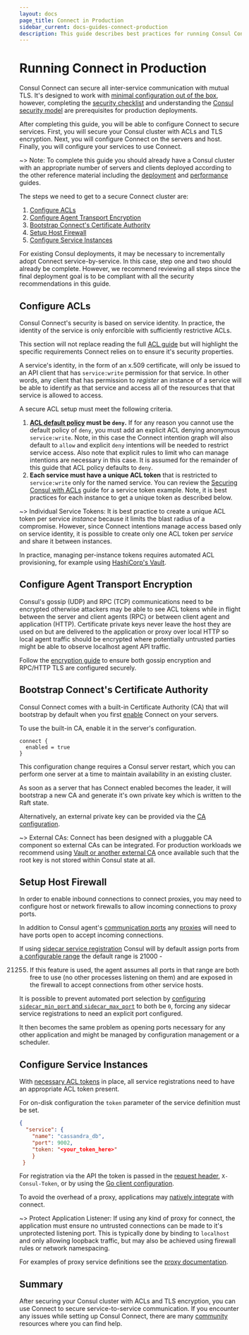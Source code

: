 ```yaml
---
layout: docs
page_title: Connect in Production
sidebar_current: docs-guides-connect-production
description: This guide describes best practices for running Consul Connect in production.
---
```


# Running Connect in Production

Consul Connect can secure all inter-service communication with mutual TLS. It's
designed to work with [minimal configuration out of the
box](https://learn.hashicorp.com/consul/getting-started/connect), however, completing the [security
checklist](/docs/connect/security.html) and understanding the [Consul security
model](/docs/internals/security.html) are prerequisites for production
deployments.

After completing this guide, you will be able to configure Connect to
secure services. First, you will secure your Consul cluster with ACLs and
TLS encryption. Next, you will configure Connect on the servers and host.
Finally, you will configure your services to use Connect.

~> Note: To complete this guide you should already have a Consul cluster
with an appropriate number of servers and
clients deployed according to the other reference material including the
[deployment](/docs/guides/deployment.html) and
[performance](/docs/install/performance.html) guides.

The steps we need to get to a secure Connect cluster are:

1.  [Configure ACLs](#configure-acls)
1.  [Configure Agent Transport Encryption](#configure-agent-transport-encryption)
1.  [Bootstrap Connect's Certificate Authority](#bootstrap-certificate-authority)
1.  [Setup Host Firewall](#setup-host-firewall)
1.  [Configure Service Instances](#configure-service-instances)

For existing Consul deployments, it may be necessary to incrementally adopt Connect
service-by-service. In this case, step one and two should already be complete.
However, we recommend reviewing all steps since the final deployment goal is to be compliant with all the security recommendations in this guide.

## Configure ACLs

Consul Connect's security is based on service identity. In practice, the identity
of the service is only enforcible with sufficiently restrictive ACLs.

This section will not replace reading the full [ACL
guide](/docs/guides/acl.html) but will highlight the specific requirements
Connect relies on to ensure it's security properties.

A service's identity, in the form of an x.509 certificate, will only be issued
to an API client that has `service:write` permission for that service. In other
words, any client that has permission to _register_ an instance of a service
will be able to identify as that service and access all of the resources that that
service is allowed to access.

A secure ACL setup must meet the following criteria.

1.  **[ACL default
    policy](/docs/agent/options.html#acl_default_policy)
    must be `deny`.** If for any reason you cannot use the default policy of
    `deny`, you must add an explicit ACL denying anonymous `service:write`. Note, in this case the Connect intention graph will also default to
    `allow` and explicit `deny` intentions will be needed to restrict service
    access. Also note that explicit rules to limit who can manage intentions are
    necessary in this case. It is assumed for the remainder of this guide that
    ACL policy defaults to `deny`.
2.  **Each service must have a unique ACL token** that is restricted to
    `service:write` only for the named service. You can review the [Securing Consul with ACLs](https://learn.hashicorp.com/consul/advanced/day-1-operations/production-acls#apply-individual-tokens-to-the-services) guide for a
    service token example. Note, it is best practices for each instance to get a unique token as described below.

~> Individual Service Tokens: It is best practice to create a unique ACL token per service _instance_ because
it limits the blast radius of a compromise. However, since Connect intentions manage access based only on service identity, it is
possible to create only one ACL token per _service_ and share it between
instances.

In practice, managing per-instance tokens requires automated ACL provisioning,
for example using [HashiCorp's
Vault](https://www.vaultproject.io/docs/secrets/consul).

## Configure Agent Transport Encryption

Consul's gossip (UDP) and RPC (TCP) communications need to be encrypted
otherwise attackers may be able to see ACL tokens while in flight
between the server and client agents (RPC) or between client agent and
application (HTTP). Certificate private keys never leave the host they
are used on but are delivered to the application or proxy over local
HTTP so local agent traffic should be encrypted where potentially
untrusted parties might be able to observe localhost agent API traffic.

Follow the [encryption guide](https://learn.hashicorp.com/consul/advanced/day-1-operations/agent-encryption) to ensure
both gossip encryption and RPC/HTTP TLS are configured securely.

## Bootstrap Connect's Certificate Authority

Consul Connect comes with a built-in Certificate Authority (CA) that will
bootstrap by default when you first [enable](https://www.consul.io/docs/agent/options.html#connect_enabled) Connect on your servers.

To use the built-in CA, enable it in the server's configuration.

```text
connect {
  enabled = true
}
```

This configuration change requires a Consul server restart, which you can perform one server at a time
to maintain availability in an existing cluster.

As soon as a server that has Connect enabled becomes the leader, it will
bootstrap a new CA and generate it's own private key which is written to the
Raft state.

Alternatively, an external private key can be provided via the [CA
configuration](/docs/connect/ca.html#specifying-a-private-key-and-root-certificate).

~> External CAs: Connect has been designed with a pluggable CA component so external CAs can be
integrated. For production workloads we recommend using [Vault or another external
CA](/docs/connect/ca.html#external-ca-certificate-authority-providers) once
available such that the root key is not stored within Consul state at all.

## Setup Host Firewall

In order to enable inbound connections to connect proxies, you may need to
configure host or network firewalls to allow incoming connections to proxy
ports.

In addition to Consul agent's [communication
ports](/docs/agent/options.html#ports) any
[proxies](/docs/connect/proxies.html) will need to have
ports open to accept incoming connections.

If using [sidecar service
registration](/docs/connect/proxies/sidecar-service.html) Consul will by default
assign ports from [a configurable
range](/docs/agent/options.html#sidecar_min_port) the default range is 21000 -

21255. If this feature is used, the agent assumes all ports in that range are
       both free to use (no other processes listening on them) and are exposed in the
       firewall to accept connections from other service hosts.

It is possible to prevent automated port selection by [configuring
`sidecar_min_port` and
`sidecar_max_port`](/docs/agent/options.html#sidecar_min_port) to both be `0`,
forcing any sidecar service registrations to need an explicit port configured.

It then becomes the same problem as opening ports necessary for any other
application and might be managed by configuration management or a scheduler.

## Configure Service Instances

With [necessary ACL tokens](#configure-acls) in place, all service registrations
need to have an appropriate ACL token present.

For on-disk configuration the `token` parameter of the service definition must
be set.

```json
{
  "service": {
    "name": "cassandra_db",
    "port": 9002,
    "token: "<your_token_here>"
    }
 }
```

For registration via the API the token is passed in the [request
header](/api#authentication), `X-Consul-Token`, or by using the [Go
client configuration](https://godoc.org/github.com/hashicorp/consul/api#Config).

To avoid the overhead of a proxy, applications may [natively
integrate](/docs/connect/native.html) with connect.

~> Protect Application Listener: If using any kind of proxy for connect, the application must ensure no untrusted
connections can be made to it's unprotected listening port. This is typically
done by binding to `localhost` and only allowing loopback traffic, but may also
be achieved using firewall rules or network namespacing.

For examples of proxy service definitions see the [proxy
documentation](/docs/connect/proxies.html).

## Summary

After securing your Consul cluster with ACLs and TLS encryption, you
can use Connect to secure service-to-service communication. If you
encounter any issues while setting up Consul Connect, there are
many [community](https://www.consul.io/community.html) resources where you can find help.
